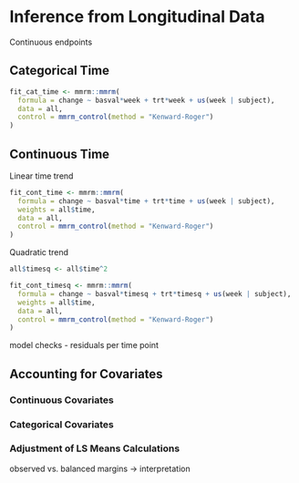 # Inference from Longitudinal Data

Continuous endpoints

## Categorical Time

```r
fit_cat_time <- mmrm::mmrm(
  formula = change ~ basval*week + trt*week + us(week | subject),
  data = all,
  control = mmrm_control(method = "Kenward-Roger")
)

```

## Continuous Time

Linear time trend

```r
fit_cont_time <- mmrm::mmrm(
  formula = change ~ basval*time + trt*time + us(week | subject),
  weights = all$time,
  data = all,
  control = mmrm_control(method = "Kenward-Roger")
)

```

Quadratic trend

```r
all$timesq <- all$time^2

fit_cont_timesq <- mmrm::mmrm(
  formula = change ~ basval*timesq + trt*timesq + us(week | subject),
  weights = all$time,
  data = all,
  control = mmrm_control(method = "Kenward-Roger")
)
```


model checks - residuals per time point

## Accounting for Covariates



### Continuous Covariates

### Categorical Covariates

### Adjustment of LS Means Calculations

observed vs. balanced margins -> interpretation
